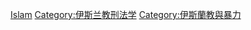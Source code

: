 [[Category:宗教與死刑|Islam]]
[[Category:伊斯兰教刑法学|Category:伊斯兰教刑法学]]
[[Category:伊斯蘭教與暴力|Category:伊斯蘭教與暴力]]